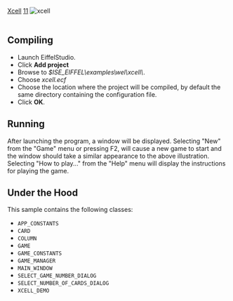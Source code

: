 [[Property:title|Xcell]]
[[Property:weight|11]]
[[Image:xcell|xcell]]  <br/>
<br/>

==Compiling==

* Launch EiffelStudio. 
* Click '''Add project'''
* Browse to ''$ISE_EIFFEL\examples\wel\xcell\''. 
* Choose ''xcell.ecf''
* Choose the location where the project will be compiled, by default the same directory containing the configuration file. 
* Click '''OK'''. 


==Running==
After launching the program, a window will be displayed. Selecting "New" from the "Game" menu or pressing F2, will cause a new game to start and the window should take a similar appearance to the above illustration. Selecting "How to play..." from the "Help" menu will display the instructions for playing the game. 
==Under the Hood==

This sample contains the following classes: 
* <code>APP_CONSTANTS</code>
* <code>CARD</code>
* <code>COLUMN</code>
* <code>GAME</code>
* <code>GAME_CONSTANTS</code>
* <code>GAME_MANAGER</code>
* <code>MAIN_WINDOW</code>
* <code>SELECT_GAME_NUMBER_DIALOG</code>
* <code>SELECT_NUMBER_OF_CARDS_DIALOG</code>
* <code>XCELL_DEMO</code>





